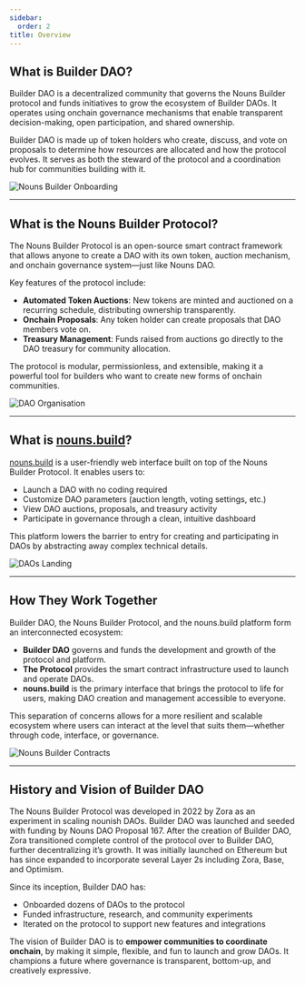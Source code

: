 ```yaml
---
sidebar:
  order: 2
title: Overview
---
```


## What is Builder DAO?

Builder DAO is a decentralized community that governs the Nouns Builder protocol and funds initiatives to grow the ecosystem of Builder DAOs. It operates using onchain governance mechanisms that enable transparent decision-making, open participation, and shared ownership.

Builder DAO is made up of token holders who create, discuss, and vote on proposals to determine how resources are allocated and how the protocol evolves. It serves as both the steward of the protocol and a coordination hub for communities building with it.

![Nouns Builder Onboarding](/onboarding/overviewOnboarding/intro-NB-onboarding.png)

---

## What is the Nouns Builder Protocol?

The Nouns Builder Protocol is an open-source smart contract framework that allows anyone to create a DAO with its own token, auction mechanism, and onchain governance system—just like Nouns DAO.

Key features of the protocol include:

- **Automated Token Auctions**: New tokens are minted and auctioned on a recurring schedule, distributing ownership transparently.
- **Onchain Proposals**: Any token holder can create proposals that DAO members vote on.
- **Treasury Management**: Funds raised from auctions go directly to the DAO treasury for community allocation.

The protocol is modular, permissionless, and extensible, making it a powerful tool for builders who want to create new forms of onchain communities.

![DAO Organisation](/onboarding/overviewOnboarding/dao-org.png)

---

## What is [nouns.build](http://nouns.build/)?

[nouns.build](http://nouns.build/) is a user-friendly web interface built on top of the Nouns Builder Protocol. It enables users to:

- Launch a DAO with no coding required
- Customize DAO parameters (auction length, voting settings, etc.)
- View DAO auctions, proposals, and treasury activity
- Participate in governance through a clean, intuitive dashboard

This platform lowers the barrier to entry for creating and participating in DAOs by abstracting away complex technical details.

![DAOs Landing](/onboarding/overviewOnboarding/daos-landing.png)

---

## How They Work Together

Builder DAO, the Nouns Builder Protocol, and the nouns.build platform form an interconnected ecosystem:

- **Builder DAO** governs and funds the development and growth of the protocol and platform.
- **The Protocol** provides the smart contract infrastructure used to launch and operate DAOs.
- **nouns.build** is the primary interface that brings the protocol to life for users, making DAO creation and management accessible to everyone.

This separation of concerns allows for a more resilient and scalable ecosystem where users can interact at the level that suits them—whether through code, interface, or governance.

![Nouns Builder Contracts](/onboarding/overviewOnboarding/NB-contracts.png)

---

## History and Vision of Builder DAO

The Nouns Builder Protocol was developed in 2022 by Zora as an experiment in scaling nounish DAOs. Builder DAO was launched and seeded with funding by Nouns DAO Proposal 167. After the creation of Builder DAO, Zora transitioned complete control of the protocol over to Builder DAO, further decentralizing it’s growth. It was initially launched on Ethereum but has since expanded to incorporate several Layer 2s including Zora, Base, and Optimism.

Since its inception, Builder DAO has:

- Onboarded dozens of DAOs to the protocol
- Funded infrastructure, research, and community experiments
- Iterated on the protocol to support new features and integrations

The vision of Builder DAO is to **empower communities to coordinate onchain**, by making it simple, flexible, and fun to launch and grow DAOs. It champions a future where governance is transparent, bottom-up, and creatively expressive.
